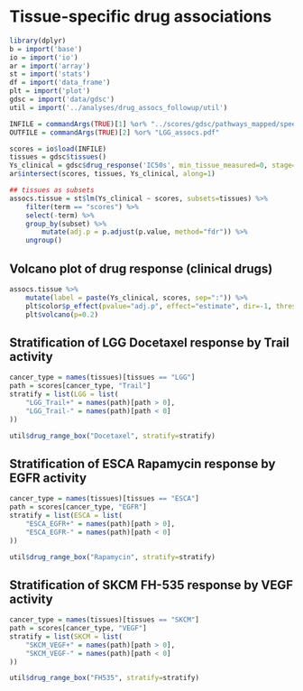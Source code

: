 # Tissue-specific drug associations

```r
library(dplyr)
b = import('base')
io = import('io')
ar = import('array')
st = import('stats')
df = import('data_frame')
plt = import('plot')
gdsc = import('data/gdsc')
util = import('../analyses/drug_assocs_followup/util')

INFILE = commandArgs(TRUE)[1] %or% "../scores/gdsc/pathways_mapped/speed_matrix.RData"
OUTFILE = commandArgs(TRUE)[2] %or% "LGG_assocs.pdf"

scores = io$load(INFILE)
tissues = gdsc$tissues()
Ys_clinical = gdsc$drug_response('IC50s', min_tissue_measured=0, stage=2)
ar$intersect(scores, tissues, Ys_clinical, along=1)

## tissues as subsets
assocs.tissue = st$lm(Ys_clinical ~ scores, subsets=tissues) %>%
    filter(term == "scores") %>%
    select(-term) %>%
    group_by(subset) %>%
        mutate(adj.p = p.adjust(p.value, method="fdr")) %>%
    ungroup()
```

## Volcano plot of drug response (clinical drugs)

```r
assocs.tissue %>%
    mutate(label = paste(Ys_clinical, scores, sep=":")) %>%
    plt$color$p_effect(pvalue="adj.p", effect="estimate", dir=-1, thresh=0.2) %>%
    plt$volcano(p=0.2)
```

## Stratification of LGG Docetaxel response by Trail activity

```r
cancer_type = names(tissues)[tissues == "LGG"]
path = scores[cancer_type, "Trail"]
stratify = list(LGG = list(
    "LGG_Trail+" = names(path)[path > 0],
    "LGG_Trail-" = names(path)[path < 0]
))

util$drug_range_box("Docetaxel", stratify=stratify)
```

## Stratification of ESCA Rapamycin response by EGFR activity

```r
cancer_type = names(tissues)[tissues == "ESCA"]
path = scores[cancer_type, "EGFR"]
stratify = list(ESCA = list(
    "ESCA_EGFR+" = names(path)[path > 0],
    "ESCA_EGFR-" = names(path)[path < 0]
))

util$drug_range_box("Rapamycin", stratify=stratify)
```

## Stratification of SKCM FH-535 response by VEGF activity

```r
cancer_type = names(tissues)[tissues == "SKCM"]
path = scores[cancer_type, "VEGF"]
stratify = list(SKCM = list(
    "SKCM_VEGF+" = names(path)[path > 0],
    "SKCM_VEGF-" = names(path)[path < 0]
))

util$drug_range_box("FH535", stratify=stratify)
```
